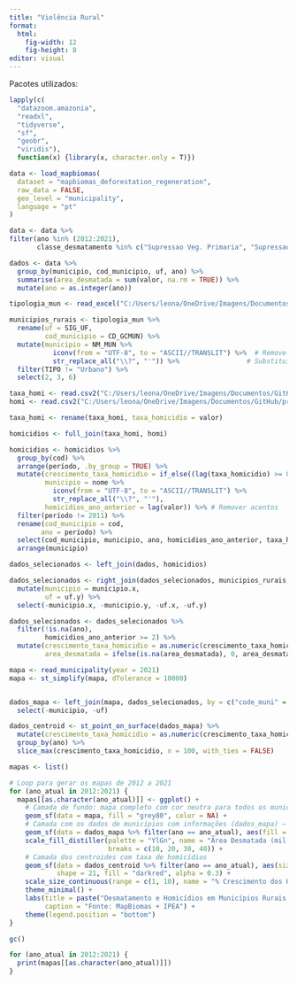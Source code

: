 ---
title: "Violência Rural"
format:
  html:
    fig-width: 12 
    fig-height: 8  
editor: visual
---

Pacotes utilizados:

```{r, echo = TRUE, warning = FALSE, message = FALSE, results = 'hide'}
lapply(c(
  "datazoom.amazonia", 
  "readxl", 
  "tidyverse", 
  "sf", 
  "geobr", 
  "viridis"), 
  function(x) {library(x, character.only = T)})
```

```{r, echo = FALSE, warning = FALSE, message = FALSE, results = 'hide'}
data <- load_mapbiomas(
  dataset = "mapbiomas_deforestation_regeneration",
  raw_data = FALSE,
  geo_level = "municipality",
  language = "pt"
)

data <- data %>%
filter(ano %in% (2012:2021),
       classe_desmatamento %in% c("Supressao Veg. Primaria", "Supressao Veg. Secundaria"))

```

```{r, echo = FALSE, warning = FALSE, message = FALSE, results = 'hide'}
dados <- data %>%
  group_by(municipio, cod_municipio, uf, ano) %>%  
  summarise(area_desmatada = sum(valor, na.rm = TRUE)) %>%
  mutate(ano = as.integer(ano))

tipologia_mun <- read_excel("C:/Users/leona/OneDrive/Imagens/Documentos/GitHub/projetos/dados/bases/Tipologia_municipal_rural_urbano.xlsx", sheet = 2)

municipios_rurais <- tipologia_mun %>%
  rename(uf = SIG_UF,
         cod_municipio = CD_GCMUN) %>%
  mutate(municipio = NM_MUN %>% 
           iconv(from = "UTF-8", to = "ASCII//TRANSLIT") %>%  # Remove acentos
           str_replace_all("\\?", "'")) %>%                 # Substitui "?" por "'"
  filter(TIPO != "Urbano") %>%
  select(2, 3, 6)

taxa_homi <- read.csv2("C:/Users/leona/OneDrive/Imagens/Documentos/GitHub/projetos/dados/bases/taxa-homicidios-2011.2021.csv")
homi <- read.csv2("C:/Users/leona/OneDrive/Imagens/Documentos/GitHub/projetos/dados/bases/homicidios-2011.2021.csv")

taxa_homi <- rename(taxa_homi, taxa_homicidio = valor)

homicidios <- full_join(taxa_homi, homi)

homicidios <- homicidios %>%
  group_by(cod) %>%
  arrange(período, .by_group = TRUE) %>%
  mutate(crescimento_taxa_homicidio = if_else((lag(taxa_homicidio) >= 0 & lag(taxa_homicidio) < 1), 1, (taxa_homicidio - lag(taxa_homicidio)) / lag(taxa_homicidio) * 100), # calcular crescimento
         municipio = nome %>% 
           iconv(from = "UTF-8", to = "ASCII//TRANSLIT") %>%  
           str_replace_all("\\?", "'"),
         homicidios_ano_anterior = lag(valor)) %>% # Remover acentos
  filter(período != 2011) %>%
  rename(cod_municipio = cod,
        ano = período) %>%
  select(cod_municipio, municipio, ano, homicidios_ano_anterior, taxa_homicidio, crescimento_taxa_homicidio) %>%
  arrange(municipio)

dados_selecionados <- left_join(dados, homicidios) 

dados_selecionados <- right_join(dados_selecionados, municipios_rurais, by = "cod_municipio") %>%
  mutate(municipio = municipio.x, 
         uf = uf.y) %>%
  select(-municipio.x, -municipio.y, -uf.x, -uf.y)

dados_selecionados <- dados_selecionados %>% 
  filter(!is.na(ano),
         homicidios_ano_anterior >= 2) %>%
  mutate(crescimento_taxa_homicidio = as.numeric(crescimento_taxa_homicidio), 
         area_desmatada = ifelse(is.na(area_desmatada), 0, area_desmatada))

mapa <- read_municipality(year = 2021)
mapa <- st_simplify(mapa, dTolerance = 10000) 


dados_mapa <- left_join(mapa, dados_selecionados, by = c("code_muni" = "cod_municipio")) %>%
  select(-municipio, -uf)

dados_centroid <- st_point_on_surface(dados_mapa) %>% 
  mutate(crescimento_taxa_homicidio = as.numeric(crescimento_taxa_homicidio)) %>%
  group_by(ano) %>%
  slice_max(crescimento_taxa_homicidio, n = 100, with_ties = FALSE)

mapas <- list()

# Loop para gerar os mapas de 2012 a 2021
for (ano_atual in 2012:2021) {
  mapas[[as.character(ano_atual)]] <- ggplot() +
    # Camada de fundo: mapa completo com cor neutra para todos os municípios
    geom_sf(data = mapa, fill = "grey80", color = NA) +
    # Camada com os dados de municípios com informações (dados_mapa) – que podem estar em cada ano
    geom_sf(data = dados_mapa %>% filter(ano == ano_atual), aes(fill = area_desmatada / 1000)) +
    scale_fill_distiller(palette = "YlGn", name = "Área Desmatada (mil ha)", 
                         breaks = c(10, 20, 30, 40)) +
    # Camada dos centroides com taxa de homicídios
    geom_sf(data = dados_centroid %>% filter(ano == ano_atual), aes(size = crescimento_taxa_homicidio),
            shape = 21, fill = "darkred", alpha = 0.3) +
    scale_size_continuous(range = c(1, 10), name = "% Crescimento dos Homicídios (p/ 100 mil hab.)") +
    theme_minimal() +
    labs(title = paste("Desmatamento e Homicídios em Municípios Rurais -", ano_atual),
         caption = "Fonte: MapBiomas + IPEA") +
    theme(legend.position = "bottom")
}

gc()

for (ano_atual in 2012:2021) {
  print(mapas[[as.character(ano_atual)]])
}
```
